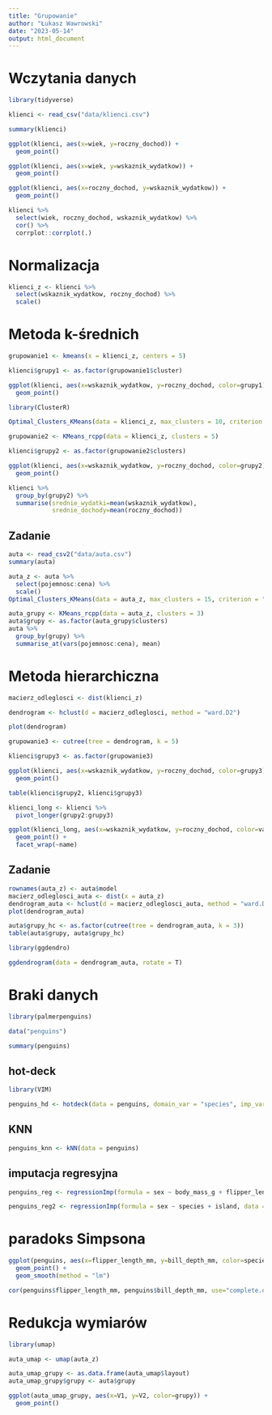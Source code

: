 ```yaml
---
title: "Grupowanie"
author: "Łukasz Wawrowski"
date: "2023-05-14"
output: html_document
---
```


# Wczytania danych

```r
library(tidyverse)

klienci <- read_csv("data/klienci.csv")

summary(klienci)
```

```r
ggplot(klienci, aes(x=wiek, y=roczny_dochod)) +
  geom_point()
```

```r
ggplot(klienci, aes(x=wiek, y=wskaznik_wydatkow)) +
  geom_point()
```

```r
ggplot(klienci, aes(x=roczny_dochod, y=wskaznik_wydatkow)) +
  geom_point()
```

```r
klienci %>% 
  select(wiek, roczny_dochod, wskaznik_wydatkow) %>% 
  cor() %>% 
  corrplot::corrplot(.)
```

# Normalizacja

```r
klienci_z <- klienci %>% 
  select(wskaznik_wydatkow, roczny_dochod) %>% 
  scale()
```

# Metoda k-średnich

```r
grupowanie1 <- kmeans(x = klienci_z, centers = 5)

klienci$grupy1 <- as.factor(grupowanie1$cluster)

ggplot(klienci, aes(x=wskaznik_wydatkow, y=roczny_dochod, color=grupy1)) +
  geom_point()
```

```r
library(ClusterR)

Optimal_Clusters_KMeans(data = klienci_z, max_clusters = 10, criterion = "WCSSE")
```

```r
grupowanie2 <- KMeans_rcpp(data = klienci_z, clusters = 5)

klienci$grupy2 <- as.factor(grupowanie2$clusters)

ggplot(klienci, aes(x=wskaznik_wydatkow, y=roczny_dochod, color=grupy2)) +
  geom_point()
```

```r
klienci %>% 
  group_by(grupy2) %>% 
  summarise(srednie_wydatki=mean(wskaznik_wydatkow),
            srednie_dochody=mean(roczny_dochod))
```

## Zadanie

```r
auta <- read_csv2("data/auta.csv")
summary(auta)
```

```r
auta_z <- auta %>% 
  select(pojemnosc:cena) %>% 
  scale()
Optimal_Clusters_KMeans(data = auta_z, max_clusters = 15, criterion = "WCSSE")
```

```r
auta_grupy <- KMeans_rcpp(data = auta_z, clusters = 3)
auta$grupy <- as.factor(auta_grupy$clusters)
auta %>% 
  group_by(grupy) %>% 
  summarise_at(vars(pojemnosc:cena), mean)
```

# Metoda hierarchiczna

```r
macierz_odleglosci <- dist(klienci_z)

dendrogram <- hclust(d = macierz_odleglosci, method = "ward.D2")

plot(dendrogram)
```

```r
grupowanie3 <- cutree(tree = dendrogram, k = 5)

klienci$grupy3 <- as.factor(grupowanie3)

ggplot(klienci, aes(x=wskaznik_wydatkow, y=roczny_dochod, color=grupy3)) +
  geom_point()
```

```r
table(klienci$grupy2, klienci$grupy3)
```

```r
klienci_long <- klienci %>% 
  pivot_longer(grupy2:grupy3)

ggplot(klienci_long, aes(x=wskaznik_wydatkow, y=roczny_dochod, color=value)) +
  geom_point() +
  facet_wrap(~name)
```

## Zadanie

```r
rownames(auta_z) <- auta$model
macierz_odleglosci_auta <- dist(x = auta_z)
dendrogram_auta <- hclust(d = macierz_odleglosci_auta, method = "ward.D2")
plot(dendrogram_auta)
```

```r
auta$grupy_hc <- as.factor(cutree(tree = dendrogram_auta, k = 3))
table(auta$grupy, auta$grupy_hc)
```

```r
library(ggdendro)

ggdendrogram(data = dendrogram_auta, rotate = T)
```

# Braki danych

```r
library(palmerpenguins)

data("penguins")

summary(penguins)
```

## hot-deck

```r
library(VIM)

penguins_hd <- hotdeck(data = penguins, domain_var = "species", imp_var = FALSE)
```

## KNN

```r
penguins_knn <- kNN(data = penguins)
```

## imputacja regresyjna

```r
penguins_reg <- regressionImp(formula = sex ~ body_mass_g + flipper_length_mm, data = penguins)

penguins_reg2 <- regressionImp(formula = sex ~ species + island, data = penguins)
```

# paradoks Simpsona

```r
ggplot(penguins, aes(x=flipper_length_mm, y=bill_depth_mm, color=species)) +
  geom_point() +
  geom_smooth(method = "lm")
```

```r
cor(penguins$flipper_length_mm, penguins$bill_depth_mm, use="complete.obs")
```

# Redukcja wymiarów

```r
library(umap)

auta_umap <- umap(auta_z)

auta_umap_grupy <- as.data.frame(auta_umap$layout)
auta_umap_grupy$grupy <- auta$grupy

ggplot(auta_umap_grupy, aes(x=V1, y=V2, color=grupy)) +
  geom_point()
```

